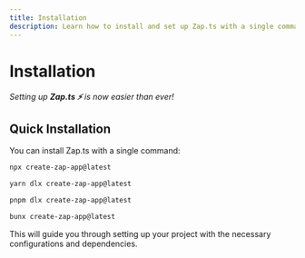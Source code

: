 ```yaml
---
title: Installation
description: Learn how to install and set up Zap.ts with a single command.
---
```


# Installation

_Setting up **Zap.ts ⚡️** is now easier than ever!_

## Quick Installation

You can install Zap.ts with a single command:

```bash npm
npx create-zap-app@latest
```

```bash yarn
yarn dlx create-zap-app@latest
```

```bash pnpm
pnpm dlx create-zap-app@latest
```

```bash bun
bunx create-zap-app@latest
```

This will guide you through setting up your project with the necessary configurations and dependencies.
